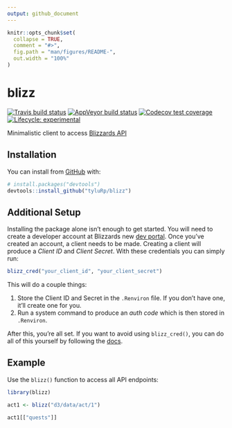```yaml
---
output: github_document
---
```


<!-- README.md is generated from README.Rmd. Please edit that file -->

```r
knitr::opts_chunk$set(
  collapse = TRUE,
  comment = "#>",
  fig.path = "man/figures/README-",
  out.width = "100%"
)
```
# blizz

<!-- badges: start -->
[![Travis build status](https://travis-ci.org/tyluRp/blizz.svg?branch=master)](https://travis-ci.org/tyluRp/blizz)
[![AppVeyor build status](https://ci.appveyor.com/api/projects/status/github/tyluRp/blizz?branch=master&svg=true)](https://ci.appveyor.com/project/tyluRp/blizz)
[![Codecov test coverage](https://codecov.io/gh/tyluRp/blizz/branch/master/graph/badge.svg)](https://codecov.io/gh/tyluRp/blizz?branch=master)
[![Lifecycle: experimental](https://img.shields.io/badge/lifecycle-experimental-orange.svg)](https://www.tidyverse.org/lifecycle/#experimental)
<!-- badges: end -->

Minimalistic client to access [Blizzards API](https://develop.battle.net/)

## Installation

You can install from [GitHub](https://github.com/) with:

``` r
# install.packages("devtools")
devtools::install_github("tyluRp/blizz")
```

## Additional Setup

Installing the package alone isn't enough to get started. You will need to create a developer account at Blizzards new [dev portal](https://develop.battle.net/). Once you've created an account, a client needs to be made. Creating a client will produce a _Client ID_ and _Client Secret_. With these credentials you can simply run:

```r
blizz_cred("your_client_id", "your_client_secret")
```

This will do a couple things:

1. Store the Client ID and Secret in the `.Renviron` file. If you don't have one, it'll create one for you.
2. Run a system command to produce an _auth code_ which is then stored in `.Renviron`.

After this, you're all set. If you want to avoid using `blizz_cred()`, you can do all of this yourself by following the [docs](https://develop.battle.net/documentation/guides/getting-started).

## Example

Use the `blizz()` function to access all API endpoints:

```r
library(blizz)

act1 <- blizz("d3/data/act/1")

act1[["quests"]]
```

